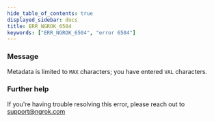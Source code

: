 ```yaml
---
hide_table_of_contents: true
displayed_sidebar: docs
title: ERR_NGROK_6504
keywords: ["ERR_NGROK_6504", "error 6504"]
---
```


### Message

Metadata is limited to `MAX` characters; you have entered `VAL` characters.

### Further help

If you're having trouble resolving this error, please reach out to [support@ngrok.com](mailto:support@ngrok.com?subject=Help%20with%20ERR_NGROK_6504)
